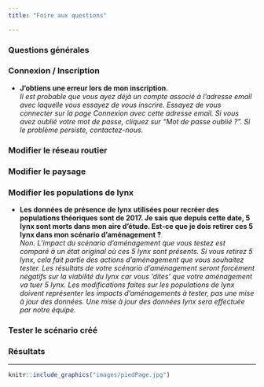 ```yaml
---
title: "Foire aux questions"

---
```


### Questions générales

### Connexion / Inscription

* **J'obtiens une erreur lors de mon inscription.**  
*Il est probable que vous ayez déjà un compte associé à l'adresse email avec laquelle vous essayez de vous inscrire. Essayez de vous connecter sur la page Connexion avec cette adresse email. Si vous avez oublié votre mot de passe, cliquez sur "Mot de passe oublié ?". Si le problème persiste, contactez-nous.*

### Modifier le réseau routier

### Modifier le paysage

### Modifier les populations de lynx

* **Les données de présence de lynx utilisées pour recréer des populations théoriques sont de 2017. Je sais que depuis cette date, 5 lynx sont morts dans mon aire d'étude. Est-ce que je dois retirer ces 5 lynx dans mon scénario d'aménagement ?**  
*Non. L'impact du scénario d'aménagement que vous testez est comparé à un état original où ces 5 lynx sont présents. Si vous retirez 5 lynx, cela fait partie des actions d'aménagement que vous souhaitez tester. Les résultats de votre scénario d'aménagement seront forcément négatifs sur la viabilité du lynx car vous 'dites' que votre aménagement va tuer 5 lynx. Les modifications faites sur les populations de lynx doivent représenter les impacts d'aménagements à tester, pas une mise à jour des données. Une mise à jour des données lynx sera effectuée par notre équipe.*


### Tester le scénario créé

### Résultats


----------
```r
knitr::include_graphics("images/piedPage.jpg")
```
